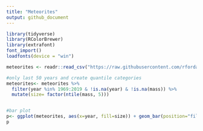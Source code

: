 ---
title: "Meteorites"
output: github_document
---

```{r message=FALSE, warning=FALSE}
library(tidyverse)
library(RColorBrewer)
library(extrafont)
font_import()
loadfonts(device = "win")

meteorites <- readr::read_csv("https://raw.githubusercontent.com/rfordatascience/tidytuesday/master/data/2019/2019-06-11/meteorites.csv")

#only last 50 years and create quantile categories
meteorites<- meteorites %>%
  filter(year %in% 1969:2019 & !is.na(year) & !is.na(mass)) %>%
  mutate(size= factor(ntile(mass, 5)))


#bar plot
p<- ggplot(meteorites, aes(x=year, fill=size)) + geom_bar(position="fill") + scale_fill_brewer(palette="Spectral") + ggtitle("Quantiles of Meteorite Size (mass in grams) over the Last 50 years") + xlab("Year") + ylab("Percent") + scale_y_continuous(labels = scales::percent_format(accuracy = 1)) + theme(text=element_text(size=12,  family="Comic Sans MS"))
p

```

